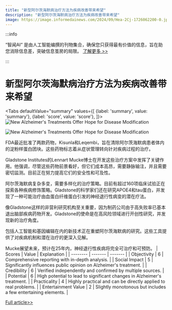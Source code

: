 ```yaml
---
title: "新型阿尔茨海默病治疗方法为疾病改善带来希望"
description: "新型阿尔茨海默病治疗方法为疾病改善带来希望"
image: https://image.informedainews.com/2024/09/Hea-2Cj-1726062200-0.jpg
---
```



:::info

“智闻AI“ 是由人工智能编撰的刊物集合，确保您只获得最有价值的信息，旨在助您消除信息差，突破信息茧房的局限。  [了解更多 >>](/)

:::

# 新型阿尔茨海默病治疗方法为疾病改善带来希望


<Tabs
	defaultValue="summary"
	values={[
	{label: 'summary', value: 'summary'},
	{label: 'score', value: 'score'},
]}>
<TabItem value="summary">
<img
  src="https://image.informedainews.com/2024/09/Hea-2Cj-1726062200-0.jpg"
  alt="New Alzheimer's Treatments Offer Hope for Disease Modification"
/>

<img
  src="https://image.informedainews.com/2024/09/Hea-TAd-1726062200-1.jpg"
  alt="New Alzheimer's Treatments Offer Hope for Disease Modification"
/>



FDA最近批准了两款药物，Kisunla和Leqembi，旨在清除阿尔茨海默病患者体内的淀粉样蛋白团块。这些药物标志着从症状管理转向针对疾病过程的治疗。

Gladstone Institutes的Lennart Mucke博士在开发这些治疗方案中发挥了关键作用。他强调，尽管这些药物前景看好，但它们成本高昂，需要静脉输注，并且需要密切监测。目前正在努力提高它们的安全性和可及性。

阿尔茨海默病复杂多变，需要多样化的治疗策略。目前有超过160项临床试验正在探索各种疾病修饰策略。Gladstone的科学家们还在研究APOE4和tau蛋白，并发现了一种可能治疗由血蛋白纤维蛋白引发的神经退行性病变的潜在疗法。

像Gladstone这样的非营利研究机构至关重要，因为制药公司由于高失败率已基本退出脑部疾病药物开发。Gladstone的使命是在高风险领域进行开创性研究，并发现新的治疗角度。

包括人工智能和基因编辑在内的新技术正在重塑阿尔茨海默病的研究。这些工具提供了对疾病机制和潜在治疗的更深入见解。

Mucke展望未来，预计在25年内，神经退行性疾病将完全可治疗和可预防。
</TabItem>
<TabItem value="score">
	| Scores     | Value   | Explanation |
	| -------- | ------- | ------- |
	| Objectivity  | 6    | Comprehensive reporting with in-depth analysis.    |
	| Social Impact | 5     | Significantly influences public opinion on Alzheimer's treatment.    |
	| Credibility    | 6    | Verified independently and confirmed by multiple sources.    |
	| Potential    | 6    | High potential to lead to significant changes in Alzheimer's treatment.    |
	| Practicality    | 4    | Highly practical and can be directly applied to real problems.    |
	| Entertainment Value    | 2    | Slightly monotonous but includes a few entertaining elements.    |
</TabItem>
</Tabs>

[Full article>>](https://medicalxpress.com/news/2024-09-alzheimer-qa-neurological-disease-expert.html)
